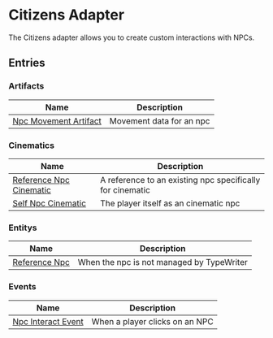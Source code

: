 # Citizens Adapter

The Citizens adapter allows you to create custom interactions with NPCs.

## Entries

### Artifacts

| Name | Description |
| ---- | ----------- |
| [Npc Movement Artifact](CitizensAdapter/entries/artifact/npc_movement_artifact) | Movement data for an npc |

### Cinematics

| Name | Description |
| ---- | ----------- |
| [Reference Npc Cinematic](CitizensAdapter/entries/cinematic/reference_npc_cinematic) | A reference to an existing npc specifically for cinematic |
| [Self Npc Cinematic](CitizensAdapter/entries/cinematic/self_npc_cinematic) | The player itself as an cinematic npc |

### Entitys

| Name | Description |
| ---- | ----------- |
| [Reference Npc](CitizensAdapter/entries/entity/reference_npc) | When the npc is not managed by TypeWriter |

### Events

| Name | Description |
| ---- | ----------- |
| [Npc Interact Event](CitizensAdapter/entries/event/on_npc_interact) | When a player clicks on an NPC |

